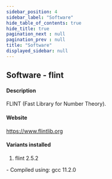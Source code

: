 ```yaml
---
sidebar_position: 4
sidebar_label: "Software"
hide_table_of_contents: true
hide_title: true
pagination_next : null
pagination_prev : null
title: "Software"
displayed_sidebar: null
---
```


## Software - flint


#### Description
FLINT (Fast Library for Number Theory).

#### Website
https://www.flintlib.org

#### Variants installed
1. flint 2.5.2
<div class="ul-circle">
    - Compiled using: gcc 11.2.0
</div>

